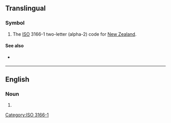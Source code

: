 {{also|nz|.nz|N.Z.}}
==Translingual==

===Symbol===
{{head|mul|symbol}}

# The [[ISO]] 3166-1 two-letter (alpha-2) code for [[New Zealand]].

====See also====
* {{l|mul|NZL}} {{qualifier|ISO 3166-1 alpha-3}}

[[Category:ISO 3166-1]]

----

==English==

===Noun===
{{en-noun|NZ}}

# {{initialism of|new zaïre|lang=en}}